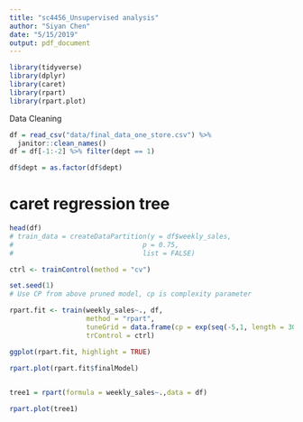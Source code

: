 ```yaml
---
title: "sc4456_Unsupervised analysis"
author: "Siyan Chen"
date: "5/15/2019"
output: pdf_document
---
```


```r
library(tidyverse)
library(dplyr)
library(caret)
library(rpart)
library(rpart.plot)

```

Data Cleaning

```r
df = read_csv("data/final_data_one_store.csv") %>% 
  janitor::clean_names()
df = df[-1:-2] %>% filter(dept == 1)

df$dept = as.factor(df$dept)
```


# caret regression tree

```r
head(df)
# train_data = createDataPartition(y = df$weekly_sales,
#                                p = 0.75,
#                                list = FALSE)

ctrl <- trainControl(method = "cv")

set.seed(1)
# Use CP from above pruned model, cp is complexity parameter

rpart.fit <- train(weekly_sales~., df,
                   method = "rpart",
                   tuneGrid = data.frame(cp = exp(seq(-5,1, length = 30))),
                   trControl = ctrl)

ggplot(rpart.fit, highlight = TRUE)
                 
rpart.plot(rpart.fit$finalModel)


tree1 = rpart(formula = weekly_sales~.,data = df)

rpart.plot(tree1)

```

